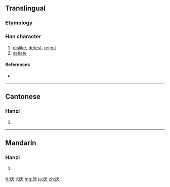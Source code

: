 {{also|厭}}
==Translingual==

===Etymology===
{{Han simp|厭|f=猒|t=犬}}

===Han character===
{{Han char|rn=27|rad=厂|as=04|sn=6|four=|canj=一戈大 (MIK)}}

# [[dislike]], [[detest]], [[reject]]
# [[satiate]]

====References====
* {{Han ref|kx=0160.371|hdz=10069.070|uh=538C|ud=21388}}

----

==Cantonese==

===Hanzi===
{{yue-hanzi|jyut=|y=yim3|tra=厭}}

# {{defn|Cantonese}}

----

==Mandarin==

===Hanzi===
{{cmn-hanzi|tra=厭|pin=[[yā]] ([[ya1]]), [[yān]] ([[yan1]]), [[yàn]] ([[yan4]])|wg=ya<sup>1</sup>, yen<sup>1</sup>, yen<sup>4</sup>}}

# {{defn|Mandarin}}

[[fr:厌]]
[[li:厌]]
[[mg:厌]]
[[ja:厌]]
[[zh:厌]]